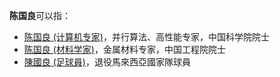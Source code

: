 '''陈国良'''可以指：
* [[陈国良_(计算机专家)|陈国良 (计算机专家)]]，并行算法、高性能专家，中国科学院院士
* [[陈国良_(材料学家)|陈国良 (材料学家)]]，金属材料专家，中国工程院院士
* [[陳國良_(足球員)|陳國良 (足球員)]]，退役馬來西亞國家隊球員
{{disambig|guo|cat=三字陈姓人名消歧义}}
